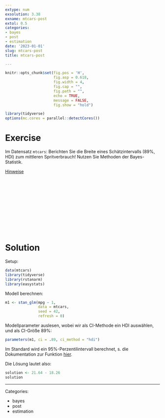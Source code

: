 ```yaml
---
extype: num
exsolution: 3.38
exname: mtcars-post
extol: 0.5
categories:
- bayes
- post
- estimation
date: '2023-01-01'
slug: mtcars-post
title: mtcars-post

---
```






```r
knitr::opts_chunk$set(fig.pos = 'H',
                      fig.asp = 0.618,
                      fig.width = 4,
                      fig.cap = "", 
                      fig.path = "",
                      echo = TRUE,
                      message = FALSE,
                      fig.show = "hold")

library(tidyverse)
options(mc.cores = parallel::detectCores())
```





# Exercise



Im Datensatz `mtcars`: 
Berichten Sie die Breite eines Schätzintervalls (89%, HDI) zum mittleren Spritverbrauch!
Nutzen Sie Methoden der Bayes-Statistik.




[Hinweise](https://start-bayes.netlify.app/pruefung#bearbeitungshinweise)



</br>
</br>
</br>
</br>
</br>
</br>
</br>
</br>
</br>
</br>

# Solution


Setup:

```r
data(mtcars)
library(tidyverse)
library(rstanarm)
library(easystats)
```




Modell berechnen:

```r
m1 <- stan_glm(mpg ~ 1, 
               data = mtcars,
               seed = 42,
               refresh = 0)
```

Modellparameter auslesen, wobei wir als CI-Methode ein HDI auswählen, und als CI-Größe 89%:

```r
parameters(m1, ci = .89, ci_method = "hdi")
```

Im Standard wird ein 95%-Perzentilintervall berechnet, s. die Dokumentation zur Funktion [hier](https://easystats.github.io/parameters/reference/model_parameters.default.html).

Die Lösung lautet also:

```r
solution <- 21.64 - 18.26
solution
```





---

Categories: 

- bayes
- post
- estimation

